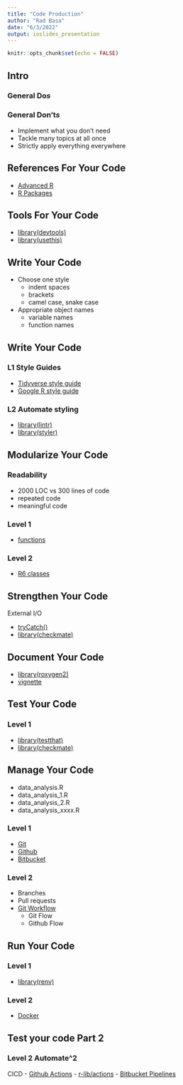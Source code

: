 ```yaml
---
title: "Code Production"
author: "Rad Basa"
date: "6/3/2022"
output: ioslides_presentation
---
```


```r
knitr::opts_chunk$set(echo = FALSE)
```

## Intro

### General Do*s*

### General Don't*s*
- Implement what you don't need
- Tackle many topics at all once
- Strictly apply everything everywhere

## References For Your Code

- [Advanced R](https://adv-r.hadley.nz)
- [R Packages](https://r-pkgs.org)

## Tools For Your Code

- [library(devtools)](https://devtools.r-lib.org)
- [library(usethis)](https://usethis.r-lib.org/index.html)

## Write Your Code

- Choose one style
  - indent spaces
  - brackets
  - camel case, snake case
- Appropriate object names
  - variable names
  - function names

## Write Your Code

### **L1** Style Guides

- [Tidyverse style guide](https://style.tidyverse.org)
- [Google R style guide](https://google.github.io/styleguide/Rguide.html)

### **L2** Automate styling

- [library(lintr)](https://lintr.r-lib.org)
- [library(styler)](https://styler.r-lib.org)

## Modularize Your Code

### Readability

- 2000 LOC vs 300 lines of code
- repeated code
- meaningful code

### Level 1

- [functions](https://adv-r.hadley.nz/functions.html)

### Level 2

- [R6 classes](https://adv-r.hadley.nz/r6.html)

## Strengthen Your Code

External I/O

- [tryCatch()](https://adv-r.hadley.nz/conditions.html)
- [library(checkmate)](https://mllg.github.io/checkmate)

## Document Your Code

- [library(roxygen2)](https://roxygen2.r-lib.org)
- [vignette](https://r-pkgs.org/vignettes.html)

## Test Your Code

### Level 1

- [library(testthat)](https://testthat.r-lib.org)
- [library(checkmate)](https://mllg.github.io/checkmate)

## Manage Your Code

- data_analysis.R
- data_analysis_1.R
- data_analysis_2.R
- data_analysis_xxxx.R

### Level 1
- [Git](https://git-scm.com/doc)
- [Github](https://github.com)
- [Bitbucket](https://bitbucket.org)

### Level 2
- Branches
- Pull requests
- [Git Workflow](https://www.gitkraken.com/learn/git/git-flow)
  - Git Flow
  - Github Flow

## Run Your Code

### Level 1

- [library(renv)](https://rstudio.github.io/renv/)

### Level 2

- [Docker](https://www.docker.com/get-started/)

## Test your code Part 2

### Level 2 Automate\^2

CICD
- [Github Actions](https://docs.github.com/en/actions)
  - [r-lib/actions](https://github.com/r-lib/actions)
  - [Bitbucket Pipelines](https://support.atlassian.com/bitbucket-cloud/docs/get-started-with-bitbucket-pipelines/)
